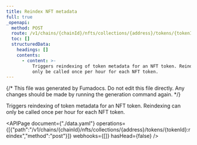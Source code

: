 ```yaml
---
title: Reindex NFT metadata
full: true
_openapi:
  method: POST
  route: /v1/chains/{chainId}/nfts/collections/{address}/tokens/{tokenId}:reindex
  toc: []
  structuredData:
    headings: []
    contents:
      - content: >-
          Triggers reindexing of token metadata for an NFT token. Reindexing can
          only be called once per hour for each NFT token.
---
```


{/* This file was generated by Fumadocs. Do not edit this file directly. Any changes should be made by running the generation command again. */}

Triggers reindexing of token metadata for an NFT token. Reindexing can only be called once per hour for each NFT token.

<APIPage document={"./data.yaml"} operations={[{"path":"/v1/chains/{chainId}/nfts/collections/{address}/tokens/{tokenId}:reindex","method":"post"}]} webhooks={[]} hasHead={false} />
